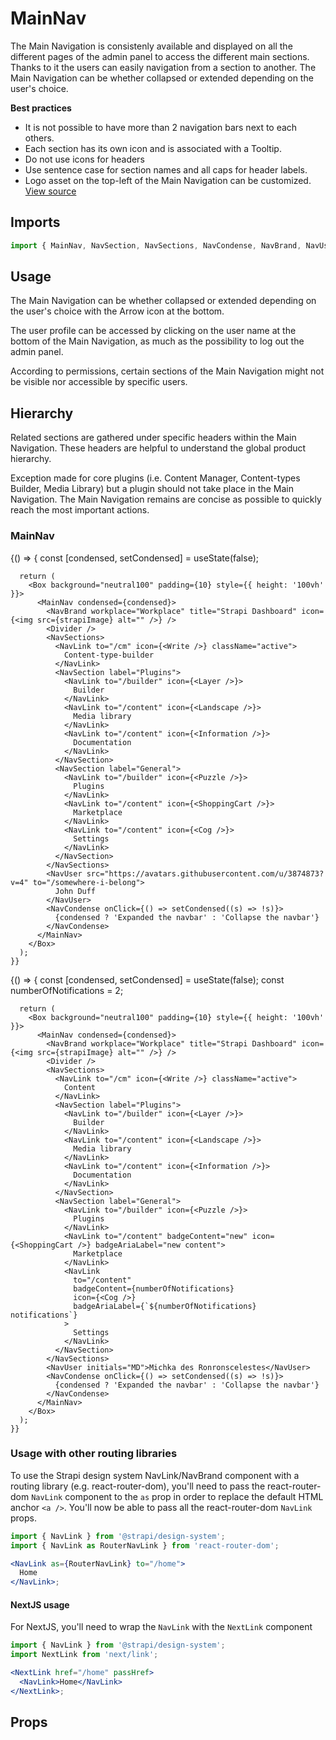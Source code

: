 <!--- MainNav.stories.mdx --->


<Meta title="Design System/Components/v2/MainNav" component={MainNav} />

# MainNav

The Main Navigation is consistenly available and displayed on all the different pages of the admin panel to access the
different main sections. Thanks to it the users can easily navigation from a section to another. The Main Navigation can
be whether collapsed or extended depending on the user's choice.

**Best practices**

- It is not possible to have more than 2 navigation bars next to each others.
- Each section has its own icon and is associated with a Tooltip.
- Do not use icons for headers
- Use sentence case for section names and all caps for header labels.
- Logo asset on the top-left of the Main Navigation can be customized.
  [View source](https://github.com/strapi/design-system/tree/main/packages/strapi-design-system/src/MainNav)

## Imports

```js
import { MainNav, NavSection, NavSections, NavCondense, NavBrand, NavUser, NavLink } from '@strapi/design-system/v2';
```

## Usage

The Main Navigation can be whether collapsed or extended depending on the user's choice with the Arrow icon at the
bottom.

The user profile can be accessed by clicking on the user name at the bottom of the Main Navigation, as much as the
possibility to log out the admin panel.

According to permissions, certain sections of the Main Navigation might not be visible nor accessible by specific users.

## Hierarchy

Related sections are gathered under specific headers within the Main Navigation. These headers are helpful to understand
the global product hierarchy.

Exception made for core plugins (i.e. Content Manager, Content-types Builder, Media Library) but a plugin should not
take place in the Main Navigation. The Main Navigation remains are concise as possible to quickly reach the most
important actions.

### MainNav

<Canvas>
  <Story name="base">
    {() => {
      const [condensed, setCondensed] = useState(false);

      return (
        <Box background="neutral100" padding={10} style={{ height: '100vh' }}>
          <MainNav condensed={condensed}>
            <NavBrand workplace="Workplace" title="Strapi Dashboard" icon={<img src={strapiImage} alt="" />} />
            <Divider />
            <NavSections>
              <NavLink to="/cm" icon={<Write />} className="active">
                Content-type-builder
              </NavLink>
              <NavSection label="Plugins">
                <NavLink to="/builder" icon={<Layer />}>
                  Builder
                </NavLink>
                <NavLink to="/content" icon={<Landscape />}>
                  Media library
                </NavLink>
                <NavLink to="/content" icon={<Information />}>
                  Documentation
                </NavLink>
              </NavSection>
              <NavSection label="General">
                <NavLink to="/builder" icon={<Puzzle />}>
                  Plugins
                </NavLink>
                <NavLink to="/content" icon={<ShoppingCart />}>
                  Marketplace
                </NavLink>
                <NavLink to="/content" icon={<Cog />}>
                  Settings
                </NavLink>
              </NavSection>
            </NavSections>
            <NavUser src="https://avatars.githubusercontent.com/u/3874873?v=4" to="/somewhere-i-belong">
              John Duff
            </NavUser>
            <NavCondense onClick={() => setCondensed((s) => !s)}>
              {condensed ? 'Expanded the navbar' : 'Collapse the navbar'}
            </NavCondense>
          </MainNav>
        </Box>
      );
    }}

  </Story>
  <Story name="notifications">
    {() => {
      const [condensed, setCondensed] = useState(false);
      const numberOfNotifications = 2;

      return (
        <Box background="neutral100" padding={10} style={{ height: '100vh' }}>
          <MainNav condensed={condensed}>
            <NavBrand workplace="Workplace" title="Strapi Dashboard" icon={<img src={strapiImage} alt="" />} />
            <Divider />
            <NavSections>
              <NavLink to="/cm" icon={<Write />} className="active">
                Content
              </NavLink>
              <NavSection label="Plugins">
                <NavLink to="/builder" icon={<Layer />}>
                  Builder
                </NavLink>
                <NavLink to="/content" icon={<Landscape />}>
                  Media library
                </NavLink>
                <NavLink to="/content" icon={<Information />}>
                  Documentation
                </NavLink>
              </NavSection>
              <NavSection label="General">
                <NavLink to="/builder" icon={<Puzzle />}>
                  Plugins
                </NavLink>
                <NavLink to="/content" badgeContent="new" icon={<ShoppingCart />} badgeAriaLabel="new content">
                  Marketplace
                </NavLink>
                <NavLink
                  to="/content"
                  badgeContent={numberOfNotifications}
                  icon={<Cog />}
                  badgeAriaLabel={`${numberOfNotifications} notifications`}
                >
                  Settings
                </NavLink>
              </NavSection>
            </NavSections>
            <NavUser initials="MD">Michka des Ronronscelestes</NavUser>
            <NavCondense onClick={() => setCondensed((s) => !s)}>
              {condensed ? 'Expanded the navbar' : 'Collapse the navbar'}
            </NavCondense>
          </MainNav>
        </Box>
      );
    }}

  </Story>
</Canvas>

### Usage with other routing libraries

To use the Strapi design system NavLink/NavBrand component with a routing library (e.g. react-router-dom), you'll need
to pass the react-router-dom `NavLink` component to the `as` prop in order to replace the default HTML anchor `<a />`.
You'll now be able to pass all the react-router-dom `NavLink` props.

```jsx
import { NavLink } from '@strapi/design-system';
import { NavLink as RouterNavLink } from 'react-router-dom';

<NavLink as={RouterNavLink} to="/home">
  Home
</NavLink>;
```

#### NextJS usage

For NextJS, you'll need to wrap the `NavLink` with the `NextLink` component

```jsx
import { NavLink } from '@strapi/design-system';
import NextLink from 'next/link';

<NextLink href="/home" passHref>
  <NavLink>Home</NavLink>
</NextLink>;
```

## Props

<ArgsTable of={MainNav} />
